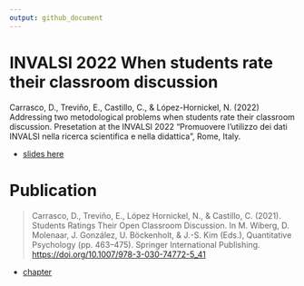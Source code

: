 ```yaml
---
output: github_document
---
```


# INVALSI 2022 When students rate their classroom discussion

Carrasco, D., Treviño, E., Castillo, C., & López-Hornickel, N. (2022) Addressing two metodological problems when students rate their classroom discussion. Presetation at the INVALSI 2022 "Promuovere lʼutilizzo dei dati INVALSI nella ricerca scientifica e nella didattica", Rome, Italy.

-   [slides here](https://www.dropbox.com/s/d48rq5z1sbjfjkk/invalsi_2022_opd_plain.pdf?dl=1)

# Publication

> Carrasco, D., Treviño, E., López Hornickel, N., & Castillo, C. (2021). Students Ratings Their Open Classroom Discussion. In M. Wiberg, D. Molenaar, J. González, U. Böckenholt, & J.-S. Kim (Eds.), Quantitative Psychology (pp. 463--475). Springer International Publishing. <https://doi.org/10.1007/978-3-030-74772-5_41>

-   [chapter](https://www.dropbox.com/s/a9o5s7qcqtofczx/Carrasco%20et%20al._2021.pdf?dl=1)



